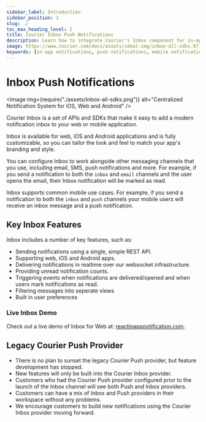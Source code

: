 ```yaml
---
sidebar_label: Introduction
sidebar_position: 1
slug: ./
toc_max_heading_level: 2
title: Courier Inbox Push Notifications
description: Learn how to integrate Courier's Inbox component for in-app notifications across web, iOS, and Android apps.
image: https://www.courier.com/docs/assets/ideal-img/inbox-all-sdks.977e39a.1200.png
keywords: [in-app notifications, push notifications, mobile notifications]
---
```



# Inbox Push Notifications

<Image img={require("./assets/inbox-all-sdks.png")} alt="Centralized Notification System for iOS, Web and Android" />

Courier Inbox is a set of APIs and SDKs that make it easy to add a modern notification inbox to your web or mobile application.

Inbox is available for web, iOS and Android applications and is fully customizable, so you can tailor the look and feel to match your app's branding and style.

You can configure Inbox to work alongside other messaging channels that you use, including email, SMS, push notifications and more. For example, if you send a notification to both the `inbox` and `email` channels and the user opens the email, their Inbox notification will be marked as read.

Inbox supports common mobile use cases. For example, if you send a notification to both the `inbox` and `push` channels your mobile users will receive an inbox message and a push notification.

## Key Inbox Features

Inbox includes a number of key features, such as:

- Sending notifications using a single, simple REST API.
- Supporting web, iOS and Android apps.
- Delivering notifications in realtime over our websocket infrastructure.
- Providing unread notification counts.
- Triggering events when notifications are delivered/opened and when users mark notifications as read.
- Filtering messages into seperate views
- Built in user preferences

### Live Inbox Demo

Check out a live demo of Inbox for Web at: [reactinappnotification.com](https://reactinappnotification.com).

## Legacy Courier Push Provider

- There is no plan to sunset the legacy Courier Push provider, but feature development has stopped.
- New features will only be built into the Courier Inbox provider.
- Customers who had the Courier Push provider configured prior to the launch of the Inbox channel will see both Push and Inbox providers.
- Customers can have a mix of Inbox and Push providers in their workspace without any problems.
- We encourage customers to build new notifications using the Courier Inbox provider moving forward.